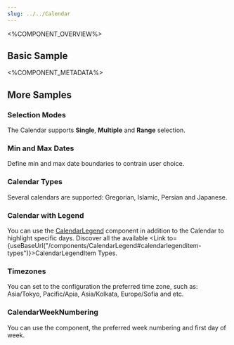 ```yaml
---
slug: ../../Calendar
---
```



<%COMPONENT_OVERVIEW%>

## Basic Sample
<Basic />

<%COMPONENT_METADATA%>

## More Samples

### Selection Modes
The Calendar supports <b>Single</b>, <b>Multiple</b> and <b>Range</b> selection.

<SelectionModes />


### Min and Max Dates
Define min and max date boundaries to contrain user choice.

<Bounds />

### Calendar Types
Several calendars are supported: Gregorian, Islamic, Persian and Japanese.

<CalendarTypes />

### Calendar with Legend
You can use the [CalendarLegend](../CalendarLegend/CalendarLegend.mdx) component in addition to the Calendar to highlight specific days.
Discover all the available <Link to={useBaseUrl("/components/CalendarLegend#calendarlegenditem-types")}>CalendarLegendItem Types</Link>.

<CalendarWithLegend />


### Timezones
You can set to the configuration the preferred time zone, such as: Asia/Tokyo, Pacific/Apia, Asia/Kolkata, Europe/Sofia and etc.
<CalendarInDifferentTimezone />

### CalendarWeekNumbering
You can use the component, the preferred week numbering and first day of week.
<CalendarWeekNumbering />